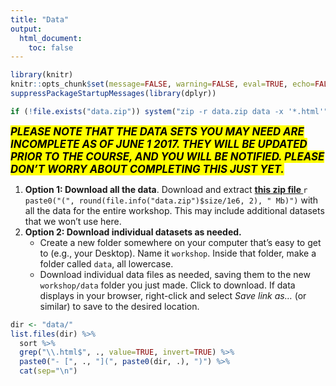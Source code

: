```yaml
---
title: "Data"
output: 
  html_document:
    toc: false
---
```


```r
library(knitr)
knitr::opts_chunk$set(message=FALSE, warning=FALSE, eval=TRUE, echo=FALSE)
suppressPackageStartupMessages(library(dplyr))
```

```r
if (!file.exists("data.zip")) system("zip -r data.zip data -x '*.html'")
```

<big><mark>**_PLEASE NOTE THAT THE DATA SETS YOU MAY NEED ARE INCOMPLETE AS OF JUNE 1 2017. THEY WILL BE UPDATED PRIOR TO THE COURSE, AND YOU WILL BE NOTIFIED. PLEASE DON'T WORRY ABOUT COMPLETING THIS JUST YET._**</mark></big>

1. **Option 1: Download all the data**. Download and extract **[this zip file <i class="fa fa-file-archive-o" aria-hidden="true"></i>](data.zip)** `r paste0("(", round(file.info("data.zip")$size/1e6, 2), " Mb)")` with all the data for the entire workshop. This may include additional datasets that we won't use here.
1. **Option 2: Download individual datasets as needed.** 
    - Create a new folder somewhere on your computer that's easy to get to (e.g., your Desktop). Name it `workshop`. Inside that folder, make a folder called `data`, all lowercase. 
    - Download individual data files as needed, saving them to the new `workshop/data` folder you just made. Click to download. If data displays in your browser, right-click and select _Save link as..._ (or similar) to save to the desired location.

```r
dir <- "data/"
list.files(dir) %>%
  sort %>% 
  grep("\\.html$", ., value=TRUE, invert=TRUE) %>% 
  paste0("- [", ., "](", paste0(dir, .), ")") %>% 
  cat(sep="\n")
```
